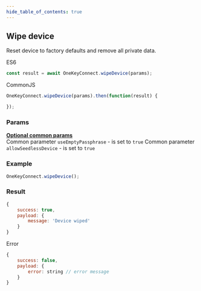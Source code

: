 ```yaml
---
hide_table_of_contents: true
---
```


## Wipe device
Reset device to factory defaults and remove all private data.

ES6
```javascript
const result = await OneKeyConnect.wipeDevice(params);
```

CommonJS
```javascript
OneKeyConnect.wipeDevice(params).then(function(result) {

});
```

### Params
[****Optional common params****](./commonParams)
<br/>
Common parameter `useEmptyPassphrase` - is set to `true`
Common parameter `allowSeedlessDevice` - is set to `true`

### Example
```javascript
OneKeyConnect.wipeDevice();
```

### Result
```javascript
{
    success: true,
    payload: {
        message: 'Device wiped'
    }
}
```
Error
```javascript
{
    success: false,
    payload: {
        error: string // error message
    }
}
```



<Playground
    initValue="OneKeyConnect.wipeDevice();"
/>

